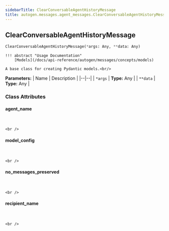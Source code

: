 ```yaml
---
sidebarTitle: ClearConversableAgentHistoryMessage
title: autogen.messages.agent_messages.ClearConversableAgentHistoryMessage
---
```

<h2 id="autogen.messages.agent_messages.ClearConversableAgentHistoryMessage" class="doc doc-heading">
    <code class="doc-symbol doc-symbol-heading doc-symbol-class"></code>
    <span class="doc doc-object-name doc-class-name">ClearConversableAgentHistoryMessage</span>
</h2>

```python
ClearConversableAgentHistoryMessage(*args: Any, **data: Any)
```

    !!! abstract "Usage Documentation"
        [Models](/docs/api-reference/autogen/messages/concepts/models)
    
    A base class for creating Pydantic models.<br/>

<b>Parameters:</b>
| Name | Description |
|--|--|
| `*args` | **Type:** Any |
| `**data` | **Type:** Any |

### Class Attributes

<code class="doc-symbol doc-symbol-heading doc-symbol-attribute"></code>
#### agent_name
<br />

    <br />

<code class="doc-symbol doc-symbol-heading doc-symbol-attribute"></code>
#### model_config
<br />

    <br />

<code class="doc-symbol doc-symbol-heading doc-symbol-attribute"></code>
#### no_messages_preserved
<br />

    <br />

<code class="doc-symbol doc-symbol-heading doc-symbol-attribute"></code>
#### recipient_name
<br />

    <br />